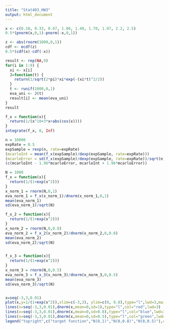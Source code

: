 ```yaml
---
title: "Stat403_HW3"
output: html_document
---
```


```r
x <- c(0.10, 0.33, 0.67, 1.00, 1.40, 1.70, 1.97, 2.2, 2.5)
0.5*(pnorm(x,0,1)-pnorm(-x,0,1))

z <- abs(rnorm(1000,0,1))
cdf <- ecdf(z)
0.5*(cdf(x)-cdf(-x))

```


```r
result <- rep(NA,9)
for(i in 1:9) {
  xi <- x[i]
  J=function(t) {
    return(1/sqrt(2*pi)*xi*exp(-(xi*t)^2/2))
  }
  t <- runif(1000,0,1)
  eva_uni <- J(t)
  result[i] <- mean(eva_uni)
}
result

```

```r
f_x = function(x){
  return(1/(x^10+3*x+abs(cos(x))))
}
integrate(f_x, 0, Inf)

n = 10000
expRate = 0.5
expSample = rexp(n, rate=expRate)
(mcarloInt = mean(f_x(expSample)/dexp(expSample, rate=expRate)))
(mcarloError = sd(f_x(expSample)/dexp(expSample, rate=expRate))/sqrt(n))
(c(mcarloInt - 1.96*mcarloError, mcarloInt + 1.96*mcarloError))

```

```r
N = 1000
f_x = function(x){
  return(1/(1+exp(x^2)))
}
x_norm_1 = rnorm(N,0,1)
eva_norm_1 = f_x(x_norm_1)/dnorm(x_norm_1,0,1)
mean(eva_norm_1)
sd(eva_norm_1)/sqrt(N)
```


```r

f_x_2 = function(x){
  return(1/(1+exp(x^2)))
}
x_norm_2 = rnorm(N,0,0.8)
eva_norm_2 = f_x_2(x_norm_2)/dnorm(x_norm_2,0,0.8)
mean(eva_norm_2)
sd(eva_norm_2)/sqrt(N)


f_x_3 = function(x){
  return(1/(1+exp(x^2)))
}
x_norm_3 = rnorm(N,0,0.5)
eva_norm_3 = f_x_3(x_norm_3)/dnorm(x_norm_3,0,0.5)
mean(eva_norm_3)
sd(eva_norm_3)/sqrt(N)


x=seq(-3,3,0.01)
plot(x,y=1/(1+exp(x^2)),xlim=c(-3,3), ylim=c(0, 0.8),type="l",lwd=3,main="Graph for the Target Function and the Normal Density")
lines(x=seq(-3,3,0.01),dnorm(x,mean=0,sd=1),type="l",col="red",lwd=3)
lines(x=seq(-3,3,0.01),dnorm(x,mean=0,sd=0.8),type="l",col="blue",lwd=3)
lines(x=seq(-3,3,0.01),dnorm(x,mean=0,sd=0.5),type="l",col="green",lwd=3)
legend("topright",c("target function","N(0,1)","N(0,0.8)","N(0,0.5)"),col=c("black","red","blue","green"),lwd=6)
```